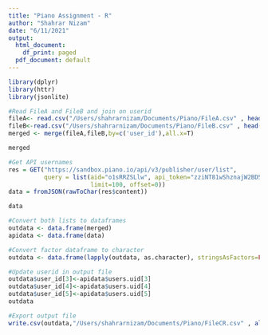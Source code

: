 ```yaml
---
title: "Piano Assignment - R"
author: "Shahrar Nizam"
date: "6/11/2021"
output:
  html_document:
    df_print: paged
  pdf_document: default
---
```

```r
library(dplyr)
library(httr)
library(jsonlite)
```
```r
#Read FileA and FileB and join on userid
fileA<- read.csv("/Users/shahrarnizam/Documents/Piano/FileA.csv" , head(T))
fileB<-read.csv("/Users/shahrarnizam/Documents/Piano/FileB.csv" , head(T))
merged <- merge(fileA,fileB,by=c('user_id'),all.x=T)
```
```r
merged
```
```r

#Get API usernames
res = GET("https://sandbox.piano.io/api/v3/publisher/user/list",
          query = list(aid="o1sRRZSLlw", api_token="zziNT81wShznajW2BD5eLA4VCkmNJ88Guye7Sw4D",
                       limit=100, offset=0))
data = fromJSON(rawToChar(res$content))

data
```
```r
#Convert both lists to dataframes
outdata <- data.frame(merged)
apidata <- data.frame(data)

#Convert factor dataframe to character
outdata <- data.frame(lapply(outdata, as.character), stringsAsFactors=FALSE)

#Update userid in output file
outdata$user_id[3]<-apidata$users.uid[3]
outdata$user_id[4]<-apidata$users.uid[4]
outdata$user_id[5]<-apidata$users.uid[5]
outdata
```
```r
#Export output file
write.csv(outdata,"/Users/shahrarnizam/Documents/Piano/FileCR.csv" , all(T) )
```

